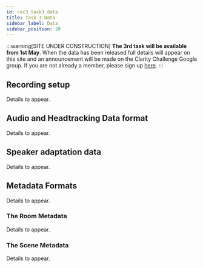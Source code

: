 ```yaml
---
id: cec3_task3_data
title: Task 3 Data
sidebar_label: Data
sidebar_position: 20
---
```



:::warning[SITE UNDER CONSTRUCTION]
**The 3rd task will be available from 1st May**. When the data has been released full details will appear on this site and an announcement will be made on the Clarity Challenge Google group. If you are not already a member, please sign up [here](https://groups.google.com/g/clarity-challenge).
:::

## Recording setup

Details to appear.

## Audio and Headtracking Data format

Details to appear.

## Speaker adaptation data

Details to appear.

## Metadata Formats

Details to appear.

### The Room Metadata

Details to appear.

### The Scene Metadata

Details to appear.
